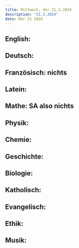 ```yaml
---
title: Mittwoch, der 21.2.2024
description: "21.3.2024"
date: Mar 21 2024
---
```


## English: 
## Deutsch: 
## Französisch: nichts
## Latein: 
## Mathe: SA also nichts
## Physik: 
## Chemie: 
## Geschichte: 
## Biologie: 
## Katholisch: 
## Evangelisch: 
## Ethik: 
## Musik: 